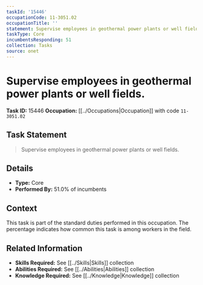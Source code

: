```yaml
---
taskId: '15446'
occupationCode: 11-3051.02
occupationTitle: ''
statement: Supervise employees in geothermal power plants or well fields.
taskType: Core
incumbentsResponding: 51
collection: Tasks
source: onet
---
```

# Supervise employees in geothermal power plants or well fields.

**Task ID:** 15446
**Occupation:** [[../Occupations|Occupation]] with code `11-3051.02`

## Task Statement

> Supervise employees in geothermal power plants or well fields.

## Details

- **Type:** Core
- **Performed By:** 51.0% of incumbents

## Context

This task is part of the standard duties performed in this occupation. The percentage indicates how common this task is among workers in the field.

## Related Information

- **Skills Required:** See [[../Skills|Skills]] collection
- **Abilities Required:** See [[../Abilities|Abilities]] collection
- **Knowledge Required:** See [[../Knowledge|Knowledge]] collection
